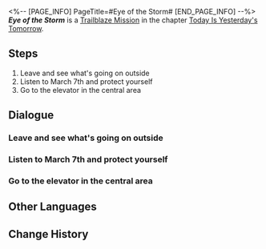 <%-- [PAGE_INFO]
PageTitle=#Eye of the Storm#
[END_PAGE_INFO] --%>
{{Stub|Dialogue.}}
{{Mission Infobox
|id            = 1000201
|title         = 
|image         = Mission Eye of the Storm.png{{subst:void|<!--$UPLOAD:<<SpriteOutput/Chronicle/1000201.png>-<Mission Eye of the Storm.png>-<Fate's Atlas Images>>-->}}
|type          = Trailblaze
|event_name    = 
|chapter       = Today Is Yesterday's Tomorrow
|requirements  = [[Trailblaze Mission]] ''[[Chaos In the Deep]]'' completed
|summary       = You move your gaze away from the unfamiliar ceiling and look at the variety of Curios around you. A woman's voice echoes in your head.<br />"When you have a chance to make a choice, make one that you know you won't regret..."<br />you decide to place your trust in the young lady named "March 7th" standing before you.<br />With a companion by your side, it is time to leave this place.
|characters    = Trailblazer
|startLocation = [[Herta Space Station]] - [[Storage Zone]]
|world         = Herta Space Station
|area          = Storage Zone
|prev          = Chaos In the Deep
|next          = A Moment of Peace
|rewards       = Dan Heng*1; Travel Encounters*2
}}
'''''Eye of the Storm''''' is a [[Trailblaze Mission]] in the chapter [[Today Is Yesterday's Tomorrow]].

==Steps==
# Leave and see what's going on outside
# Listen to March 7th and protect yourself
# Go to the elevator in the central area

<!--
==Gameplay Notes==

--><!--
==Trial Character==

-->
==Dialogue==
{{Stub Dialogue}}

===Leave and see what's going on outside===
{{Mission Description|type=trailblaze|location=Storage Zone|You move your gaze away from the unfamiliar ceiling and look at the variety of Curios around you. A woman's voice echoes in your head but you're in no position to confirm whether you can clearly remember it.<br />"When you have a chance to make a choice, make one that you know you won't regret..."<br />You decide to first listen to March 7th and Dan Heng, who had just left. At least they don't look like bad people.<br />Alright, now that there are companions, it's time to leave this place.}}
{{Dialogue Start}}
:{{tx}}
{{Dialogue End}}

===Listen to March 7th and protect yourself===
{{Mission Description|type=trailblaze|location=Storage Zone|update|You keep thinking about what March 7th said: "The Legion are rampaging through the space station like a pack of wolves..." It seems like the road ahead is going to be a hard one.<br />You look at March 7th beside you and she nods at you with confidence.<br />You then look at the baseball bat in your hand, which is glowing as if also full of confidence.<br />You can do it too, give it a try!}}
{{Dialogue Start}}
:{{tx}}
{{Dialogue End}}

===Go to the elevator in the central area===
{{Mission Description|type=trailblaze|location=Storage Zone|update|It would seem that the only way to the space station's master control zone is through the elevator &mdash; it doesn't seem to be too far.}}
{{Dialogue Start}}
:{{tx}}
{{Dialogue End}}

==Other Languages==
{{Other Languages
|en   = Eye of the Storm
|zhs  = 漩涡止于中心
|zht  = 漩渦止於中心
|ja   = 中心で止まる渦
|ko   = 중심에 멈춘 소용돌이
|es   = El ojo de la tormenta
|fr   = L'œil de la tempête
|ru   = Эпицентр бури
|th   = กระแสน้ำวนที่จุดศูนย์กลาง
|vi   = Vòng Xoáy Kết Thúc Ở Trung Tâm
|de   = Auge des Sturms
|id   = Pusat Pusaran
|pt   = Olho da Tempestade
}}

==Change History==
{{Change History|1.0}}
